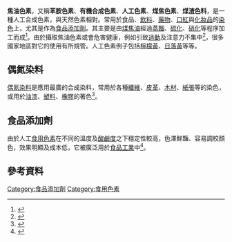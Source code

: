'''焦油色素'''，又稱'''苯胺色素'''、'''有機合成色素'''、'''人工色素'''、'''煤焦色素'''、'''煤渣色料'''，是一種人工合成色素，與天然色素相對。常用於食品、[[飲料|飲料]]、[[藥物|藥物]]、[[口紅|口紅]]與[[化妝品|化妝品]]的[[染色|染色]]上，尤其是作為[[食品添加劑|食品添加劑]]。其主要是由[[煤焦油|煤焦油]]經過[[蒸餾|蒸餾]]、[[硫化|硫化]]、[[硝化|硝化]]等程序加工而成<ref name="cichb">{{cite web| title = 食品添加物知多少－嘉義市政府衛生局| url = http://www.cichb.gov.tw/health/health12.htm| accessdate = 08-02-2014| deadurl = yes| archiveurl = https://web.archive.org/web/20131117095855/http://www.cichb.gov.tw/health/health12.htm| archivedate = 2013-11-17}}</ref>。由於攝取焦油色素或會危害健康，例如引致[[過動|過動]]及注意力不集中<ref name="isu">{{cite web| title = 食品添加物與孩童注意力不集中及過動關係| url = http://www2.isu.edu.tw/interface/shownews.php?dept_mno=27&dept_id=25&id=67377| accessdate = 08-02-2014| archive-date = 2016-03-04| archive-url = https://web.archive.org/web/20160304191956/http://www2.isu.edu.tw/interface/shownews.php?dept_mno=27&dept_id=25&id=67377| dead-url = no}}</ref>，很多國家地區對它的使用有所規管。人工色素例子包括[[檸檬黃|檸檬黃]]、[[日落黃|日落黃]]等等。

== 偶氮染料 ==
[[偶氮染料|偶氮染料]]是應用最廣的合成染料，常用於各種[[纖維|纖維]]、[[皮革|皮革]]、[[木材|木材]]、[[紙張|紙張]]等的染色，或用於[[油漆|油漆]]、[[塑料|塑料]]、[[橡膠|橡膠]]的著色<ref>{{cite web| title = 偶氮染料－商品安全展示中心| url = http://csec.bsmi.gov.tw/index1.asp?u=3&sub=64&nID=19| accessdate = 09-02-2014| deadurl = yes| archiveurl = https://web.archive.org/web/20140222153511/http://csec.bsmi.gov.tw/index1.asp?u=3&sub=64&nID=19| archivedate = 2014-02-22}}</ref>。

== 食品添加劑 ==
由於人工[[食用色素|食用色素]]在不同的溫度及[[酸鹼度|酸鹼度]]之下穩定性較高，色澤鮮豔、容易調校顏色，效果明顯及成本低，它被廣泛用於[[食品工業|食品工業]]中<ref name="mo">{{cite web| title = 色素的功用－澳門消費者委員會| url = http://www.consumer.gov.mo/c/active/208-c6.pdf| accessdate = 08-02-2014| archive-url = https://web.archive.org/web/20140222061223/http://www.consumer.gov.mo/c/active/208-c6.pdf| archive-date = 2014-02-22| dead-url = yes}}</ref>。

== 參考資料 ==
{{reflist|2}}

[[Category:食品添加劑|Category:食品添加劑]]
[[Category:食用色素|Category:食用色素]]